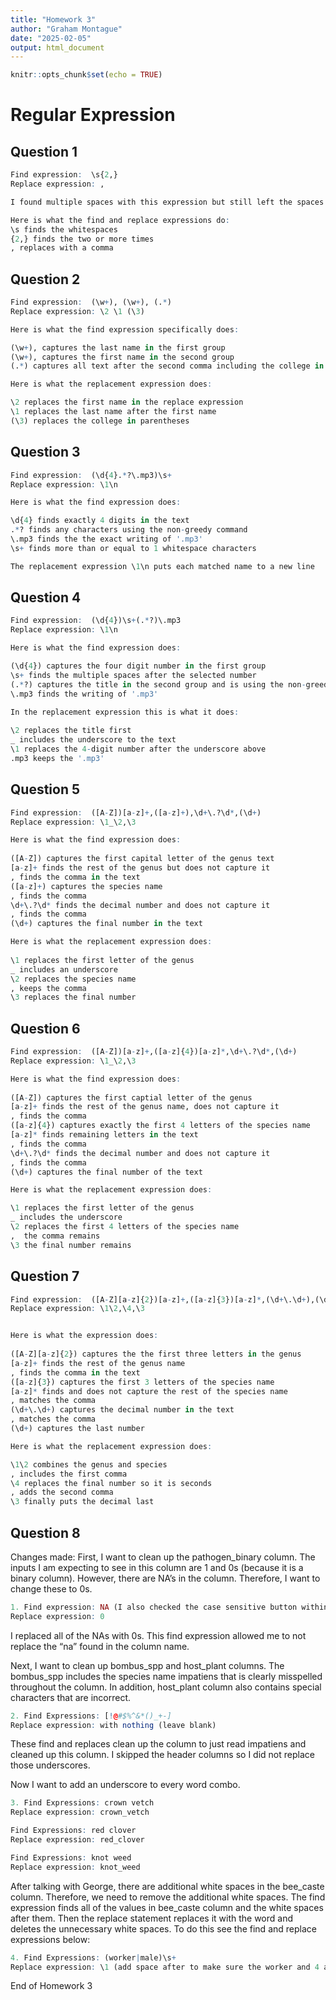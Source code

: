 ```yaml
---
title: "Homework 3"
author: "Graham Montague"
date: "2025-02-05"
output: html_document
---
```


```r
knitr::opts_chunk$set(echo = TRUE)
```

# Regular Expression 

## Question 1

```r
Find expression:  \s{2,}
Replace expression: ,

I found multiple spaces with this expression but still left the spaces between the words. 

Here is what the find and replace expressions do:
\s finds the whitespaces
{2,} finds the two or more times
, replaces with a comma
```

## Question 2
```r
Find expression:  (\w+), (\w+), (.*)
Replace expression: \2 \1 (\3)

Here is what the find expression specifically does:

(\w+), captures the last name in the first group
(\w+), captures the first name in the second group
(.*) captures all text after the second comma including the college in the third group

Here is what the replacement expression does:

\2 replaces the first name in the replace expression
\1 replaces the last name after the first name
(\3) replaces the college in parentheses
```

## Question 3

```r
Find expression:  (\d{4}.*?\.mp3)\s+
Replace expression: \1\n

Here is what the find expression does:

\d{4} finds exactly 4 digits in the text
.*? finds any characters using the non-greedy command
\.mp3 finds the the exact writing of '.mp3'
\s+ finds more than or equal to 1 whitespace characters

The replacement expression \1\n puts each matched name to a new line 
```


## Question 4
```r
Find expression:  (\d{4})\s+(.*?)\.mp3
Replace expression: \1\n

Here is what the find expression does:

(\d{4}) captures the four digit number in the first group
\s+ finds the multiple spaces after the selected number
(.*?) captures the title in the second group and is using the non-greedy command 
\.mp3 finds the writing of '.mp3'

In the replacement expression this is what it does:
  
\2 replaces the title first
_ includes the underscore to the text
\1 replaces the 4-digit number after the underscore above
.mp3 keeps the '.mp3'
```

## Question 5
```r
Find expression:  ([A-Z])[a-z]+,([a-z]+),\d+\.?\d*,(\d+)
Replace expression: \1_\2,\3

Here is what the find expression does:
  
([A-Z]) captures the first capital letter of the genus text
[a-z]+ finds the rest of the genus but does not capture it
, finds the comma in the text
([a-z]+) captures the species name
, finds the comma
\d+\.?\d* finds the decimal number and does not capture it
, finds the comma
(\d+) captures the final number in the text

Here is what the replacement expression does:
  
\1 replaces the first letter of the genus
_ includes an underscore
\2 replaces the species name
, keeps the comma
\3 replaces the final number
```

## Question 6
```r
Find expression:  ([A-Z])[a-z]+,([a-z]{4})[a-z]*,\d+\.?\d*,(\d+)
Replace expression: \1_\2,\3

Here is what the find expression does:
  
([A-Z]) captures the first captial letter of the genus
[a-z]+ finds the rest of the genus name, does not capture it
, finds the comma
([a-z]{4}) captures exactly the first 4 letters of the species name
[a-z]* finds remaining letters in the text
, finds the comma
\d+\.?\d* finds the decimal number and does not capture it
, finds the comma
(\d+) captures the final number of the text

Here is what the replacement expression does:

\1 replaces the first letter of the genus
_ includes the underscore
\2 replaces the first 4 letters of the species name
,  the comma remains
\3 the final number remains
```


## Question 7
```r
Find expression:  ([A-Z][a-z]{2})[a-z]+,([a-z]{3})[a-z]*,(\d+\.\d+),(\d+)
Replace expression: \1\2,\4,\3 


Here is what the expression does:
  
([A-Z][a-z]{2}) captures the the first three letters in the genus
[a-z]+ finds the rest of the genus name
, finds the comma in the text
([a-z]{3}) captures the first 3 letters of the species name
[a-z]* finds and does not capture the rest of the species name
, matches the comma
(\d+\.\d+) captures the decimal number in the text
, matches the comma
(\d+) captures the last number

Here is what the replacement expression does:

\1\2 combines the genus and species
, includes the first comma
\4 replaces the final number so it is seconds
, adds the second comma
\3 finally puts the decimal last
```

## Question 8
Changes made:
First, I want to clean up the pathogen_binary column. The inputs I am expecting to see in this column are 1 and 0s (because it is a binary column). However, there are NA's in the column. Therefore, I want to change these to 0s.

```r
1. Find expression: NA (I also checked the case sensitive button within the find and replace tab in BBedit)
Replace expression: 0
```

I replaced all of the NAs with 0s. This find expression allowed me to not replace the "na" found in the column name.

Next, I want to clean up bombus_spp and host_plant columns. The bombus_spp includes the species name impatiens that is clearly misspelled throughout the column. In addition, host_plant column also contains special characters that are incorrect.

```r
2. Find Expressions: [!@#$%^&*()_+-]
Replace expression: with nothing (leave blank)
```

These find and replaces clean up the column to just read impatiens and cleaned up this column. I skipped the header columns so I did not replace those underscores. 

Now I want to add an underscore to every word combo. 

```r
3. Find Expressions: crown vetch
Replace expression: crown_vetch

Find Expressions: red clover
Replace expression: red_clover

Find Expressions: knot weed
Replace expression: knot_weed

```

After talking with George, there are additional white spaces in the bee_caste column. Therefore, we need to remove the additional white spaces. The find expression finds all of the values in bee_caste column and the white spaces after them. Then the replace statement replaces it with the word and deletes the unnecessary white spaces. To do this see the find and replace expressions below: 

```r
4. Find Expressions: (worker|male)\s+
Replace expression: \1 (add space after to make sure the worker and 4 are not right next to each other in BBedit if necessary)
```

End of Homework 3










